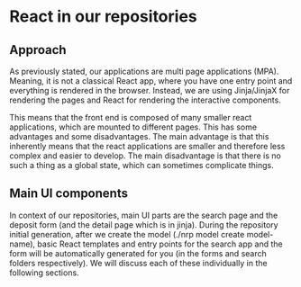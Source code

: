 # React in our repositories

## Approach

As previously stated, our applications are multi page applications (MPA). Meaning, it is not a classical
React app, where you have one entry point and everything is rendered in the browser. Instead, we are using
Jinja/JinjaX for rendering the pages and React for rendering the interactive components.

This means that the front end is composed of many smaller react applications, which are mounted to different pages.
This has some advantages and some disadvantages. The main advantage is that
this inherently means that the react applications are smaller and therefore less complex and easier to develop.
The main disadvantage is that there is no such a thing as a global state, which can sometimes complicate things.




## Main UI components

In context of our repositories, main UI parts are the search page and the deposit form (and the detail page which is in jinja).
During the repository initial generation, after we create the model (./nrp model create model-name), basic React templates and
entry points for the search app and the form will be automatically generated for you (in the forms and search folders respectively).
We will discuss each of these individually in the following sections.